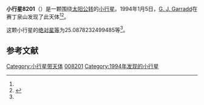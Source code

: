 {{Infobox planet
| bgcolour = #FFFFC0
| name = 8201
| symbol = 
| image = 
| caption = 
| discovery = yes
| discovery_ref = 
| discoverer = [[G._J._Garradd|G. J. Garradd]]
| discovery_site = [[赛丁泉山|赛丁泉山]] 
| discovered = 1994年1月5日
| designations = yes
| mp_name = 
| named_after = 
| alt_names = 
| mp_category = [[阿波罗型小行星|阿波罗型小行星]]
| orbit_ref = <ref name="a">[http://ssd.jpl.nasa.gov/sbdb.cgi?sstr=8201 8201] {{Wayback|url=http://ssd.jpl.nasa.gov/sbdb.cgi?sstr=8201 |date=20201124030925 }}，小行星數據庫瀏覽器（JPL Small-Body Database Browser）－[[美国国家航空航天局|美国国家航空航天局]]喷气推进实验室</ref>
| epoch = 2456400.5 (2013年4月18日更新)
| aphelion = {{convert|4.330134209050052|AU|km|3|abbr=on|lk=out}}
| perihelion = {{convert|.7433890135041191|AU|km|3|abbr=on}}
| semimajor = {{convert|2.536761611277086|AU|km|3|abbr=on}}
| eccentricity = 0.706953539
| period = 1475.767399 [[日|日]]<br />4.04[[儒略年|儒略年]]
| avg_speed = 
| inclination = 9.555562647275163
| asc_node = 164.155895492634
| mean_anomaly = 
| arg_peri = 25.0878232499485
| satellites = 
| physical_characteristics = yes
| dimensions = 
| mass = 
| density = 
| surface_grav = 
| escape_velocity = 
| sidereal_day = 
| axial_tilt = 
| pole_ecliptic_lat = 
| pole_ecliptic_lon = 
| albedo = 
| temperatures= 
| temp_name1 = 
| mean_temp_1 = 
| max_temp_1 = 
| temp_name2 = 
| max_temp_2 = 
| spectral_type = 
| abs_magnitude = 25.0878232499485
}}

'''小行星8201'''（{{lang-en|8201}}）是一颗围绕[[太阳|太阳]][[公转|公转]]的[[小行星|小行星]]。1994年1月5日，[[G._J._Garradd|G. J. Garradd]]在赛丁泉山发现了此天体<ref name="a" /><ref>{{cite news|title=小行星列表|url=http://cfa-www.harvard.edu/iau/lists/NumberedMPs.txt|accessdate=2013-07-08|newspaper=哈佛大学|archive-date=2008-05-17|archive-url=https://web.archive.org/web/20080517010638/http://cfa-www.harvard.edu/iau/lists/NumberedMPs.txt|dead-url=no}}</ref>。

这颗小行星的[[绝对星等|绝对星等]]为25.0878232499485等<ref name="a" />。

==参考文献==
{{reflist}}
{{Minor Planet Number|[[小行星8200|小行星8200]]|[[小行星8202|小行星8202]]}}

{{小天体}}

[[Category:小行星带天体|Category:小行星带天体]]
[[Category:艾琳達族|008201]]
[[Category:1994年发现的小行星|Category:1994年发现的小行星]]

{{asteroid-stub}}